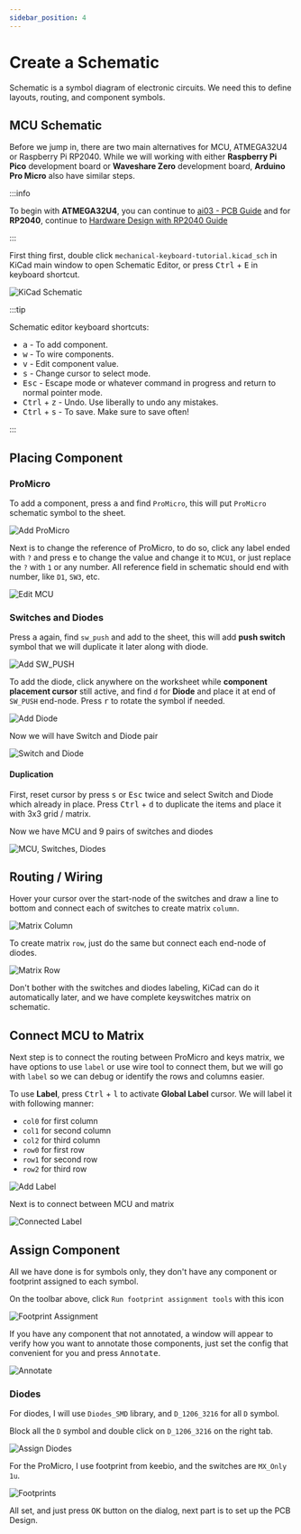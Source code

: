 ```yaml
---
sidebar_position: 4
---
```


# Create a Schematic

Schematic is a symbol diagram of electronic circuits. We need this to define layouts, routing, and component symbols.

## MCU Schematic

Before we jump in, there are two main alternatives for MCU, ATMEGA32U4 or Raspberry Pi RP2040. While we will working with either **Raspberry Pi Pico** development board or **Waveshare Zero** development board, **Arduino Pro Micro** also have similar steps.

:::info

To begin with **ATMEGA32U4**, you can continue to <a href="https://wiki.ai03.com/books/pcb-design/page/pcb-guide-part-3---creating-the-mcu-schematic" target="_blank">ai03 - PCB Guide</a> and for **RP2040**, continue to [Hardware Design with RP2040 Guide](https://datasheets.raspberrypi.com/rp2040/hardware-design-with-rp2040.pdf)

:::

First thing first, double click `mechanical-keyboard-tutorial.kicad_sch` in KiCad main window to open Schematic Editor, or press <kbd>Ctrl</kbd> + <kbd>E</kbd> in keyboard shortcut.

![KiCad Schematic](./_assets/kicad-schematic.png)

:::tip

Schematic editor keyboard shortcuts:

- <kbd>a</kbd> - To add component.
- <kbd>w</kbd> - To wire components.
- <kbd>v</kbd> - Edit component value.
- <kbd>s</kbd> - Change cursor to select mode.
- <kbd>Esc</kbd> - Escape mode or whatever command in progress and return to normal pointer mode.
- <kbd>Ctrl</kbd> + <kbd>z</kbd> - Undo. Use liberally to undo any mistakes.
- <kbd>Ctrl</kbd> + <kbd>s</kbd> - To save. Make sure to save often!

:::

## Placing Component

### ProMicro

To add a component, press <kbd>a</kbd> and find `ProMicro`, this will put `ProMicro` schematic symbol to the sheet.

![Add ProMicro](./_assets/kicad-schematic-add-promicro.png)

Next is to change the reference of ProMicro, to do so, click any label ended with `?` and press <kbd>e</kbd> to change the value and change it to `MCU1`, or just replace the `?` with `1` or any number. All reference field in schematic should end with number, like `D1`, `SW3`, etc.

![Edit MCU](./_assets/kicad-edit-mcu-reference.png)

### Switches and Diodes

Press <kbd>a</kbd> again, find `sw_push` and add to the sheet, this will add **push switch** symbol that we will duplicate it later along with diode.

![Add SW_PUSH](./_assets/kicad-sw-push.png)

To add the diode, click anywhere on the worksheet while **component placement cursor** still active, and find `d` for **Diode** and place it at end of `SW_PUSH` end-node. Press <kbd>r</kbd> to rotate the symbol if needed.

![Add Diode](./_assets/kicad-d.png)

Now we will have Switch and Diode pair

![Switch and Diode](./_assets/kicad-sw-diode.png)

#### Duplication

First, reset cursor by press <kbd>s</kbd> or <kbd>Esc</kbd> twice and select Switch and Diode which already in place. Press <kbd>Ctrl</kbd> + <kbd>d</kbd> to duplicate the items and place it with 3x3 grid / matrix.

Now we have MCU and 9 pairs of switches and diodes

![MCU, Switches, Diodes](./_assets/kicad-all-placed.png)

## Routing / Wiring

Hover your cursor over the start-node of the switches and draw a line to bottom and connect each of switches to create matrix `column`.

![Matrix Column](./_assets/kicad-column.png)

To create matrix `row`, just do the same but connect each end-node of diodes.

![Matrix Row](./_assets/kicad-row.png)

Don't bother with the switches and diodes labeling, KiCad can do it automatically later, and we have complete keyswitches matrix on schematic.

## Connect MCU to Matrix

Next step is to connect the routing between ProMicro and keys matrix, we have options to use `label` or use wire tool to connect them, but we will go with `label` so we can debug or identify the rows and columns easier.

To use **Label**, press <kbd>Ctrl</kbd> + <kbd>l</kbd> to activate **Global Label** cursor. We will label it with following manner:

- `col0` for first column
- `col1` for second column
- `col2` for third column
- `row0` for first row
- `row1` for second row
- `row2` for third row

![Add Label](./_assets/kicad-add-label.png)

Next is to connect between MCU and matrix

![Connected Label](./_assets/kicad-label-done.png)

## Assign Component

All we have done is for symbols only, they don't have any component or footprint assigned to each symbol.

On the toolbar above, click `Run footprint assignment tools` with this icon

![Footprint Assignment](./_assets/kicad-footprint-assignment.png)

If you have any component that not annotated, a window will appear to verify how you want to annotate those components, just set the config that convenient for you and press <kbd>Annotate</kbd>.

![Annotate](./_assets/kicad-annotate.png)

### Diodes

For diodes, I will use `Diodes_SMD` library, and `D_1206_3216` for all `D` symbol.

Block all the `D` symbol and double click on `D_1206_3216` on the right tab.

![Assign Diodes](./_assets/kicad-assign-diode.png)

For the ProMicro, I use footprint from keebio, and the switches are `MX_Only 1u`.

![Footprints](./_assets/kicad-footprint-all-assigned.png)

All set, and just press <kbd>OK</kbd> button on the dialog, next part is to set up the PCB Design.